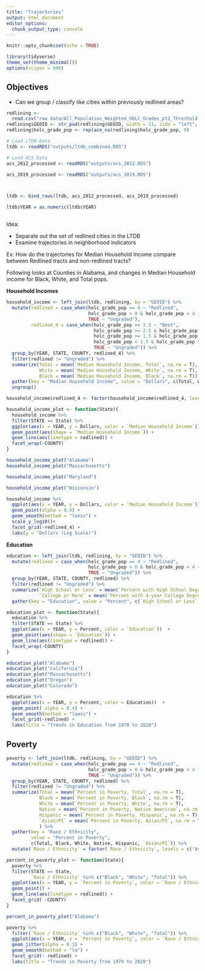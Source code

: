 ```yaml
---
title: "Trajectories"
output: html_document
editor_options: 
  chunk_output_type: console
---
```


```r
knitr::opts_chunk$set(echo = TRUE)

library(tidyverse)
theme_set(theme_minimal())
options(scipen = 999)
```

## Objectives

-   Can we group / classify like cities within previously redlined areas?

```r
redlining <-
  read.csv("raw data/All_Population_Weighted_HOLC_Grades_pt2_Threshold.csv")
redlining$GEOID <- str_pad(redlining$GEOID, width = 11, side = "left", pad = "0")
redlining$holc_grade_pop <- replace_na(redlining$holc_grade_pop, 0)

# Load LTDB Data
ltdb <- readRDS("outputs/ltdb_combined.RDS")

# Load ACS Data
acs_2012_processed <- readRDS("outputs/acs_2012.RDS") 

acs_2019_processed <- readRDS("outputs/acs_2019.RDS") 



ltdb <- bind_rows(ltdb, acs_2012_processed, acs_2019_processed)

ltdb$YEAR = as.numeric(ltdb$YEAR)



```

Idea:

-   Separate out the set of redlined cities in the LTDB
-   Examine trajectories in neighborhood indicators

Ex: How do the trajectories for Median Household Income compare between Redlined tracts and non-redlined tracts?

Following looks at Counties in Alabama, and changes in Median Household income for Black, White, and Total pops.

**Household Incomes**

```r
household_income <- left_join(ltdb, redlining, by = "GEOID") %>%
  mutate(redlined = case_when(holc_grade_pop == 4 ~ "Redlined",
                              holc_grade_pop > 0 & holc_grade_pop < 4 ~ "Not Redlined",
                              TRUE ~ "Ungraded"),
         redlined_4 = case_when(holc_grade_pop >= 3.5 ~ "Best",
                                holc_grade_pop >= 2.5 & holc_grade_pop < 3.5 ~ "Still Desirable",
                                holc_grade_pop >= 1.5 & holc_grade_pop < 2.5 ~ "Definitely Declining",
                                holc_grade_pop < 1.5 & holc_grade_pop > 0 ~ "Hazardous", 
                                TRUE ~ "Ungraded")) %>%
  group_by(YEAR, STATE, COUNTY, redlined_4) %>%
  filter(redlined != "Ungraded") %>%
  summarize(Total = mean(`Median Household Income, Total`, na.rm = T),
            White = mean(`Median Household Income, White`, na.rm = T),
            Black = mean(`Median Household Income, Black`, na.rm = T)) %>%
  gather(key = "Median Household Income", value = "Dollars", c(Total, White, Black)) %>%
  ungroup()

household_income$redlined_4 <- factor(household_income$redlined_4, levels = c("Hazardous", "Definitely Declining", "Still Desirable", "Best", "Ungraded"))

household_income_plot <- function(State){
  household_income %>%
  filter(STATE == State) %>%
  ggplot(aes(x = YEAR, y = Dollars, color = `Median Household Income`))  +
  geom_point(aes(shape = `Median Household Income`)) +
  geom_line(aes(linetype = redlined)) +
  facet_wrap(~COUNTY)
}


```

```r
household_income_plot("Alabama")
household_income_plot("Massachusetts")

household_income_plot("Maryland")

household_income_plot("Wisconsin")

household_income %>%
  ggplot(aes(x = YEAR, y = Dollars, color = `Median Household Income`)) +
  geom_point(alpha = 0.4) +
  geom_smooth(method = "loess") +
  scale_y_log10()+
  facet_grid(~redlined_4) +
  labs(y = "Dollars (Log Scale)")
```

**Education**

```r
education <- left_join(ltdb, redlining, by = "GEOID") %>%
  mutate(redlined = case_when(holc_grade_pop == 4 ~ "Redlined",
                              holc_grade_pop > 0 & holc_grade_pop < 4 ~ "Not Redlined",
                              TRUE ~ "Ungraded")) %>%
  group_by(YEAR, STATE, COUNTY, redlined) %>%
  filter(redlined != "Ungraded") %>%
  summarize(`High School or Less` = mean(`Percent with High School Degree or Less`, na.rm = T),
            `College or More` = mean(`Percent with 4-year College Degree or More`, na.rm = T)) %>%
  gather(key = "Education", value = "Percent", c(`High School or Less`, `College or More`))  

education_plot <- function(State){
  education %>%
  filter(STATE == State) %>%
  ggplot(aes(x = YEAR, y = Percent, color = `Education`))  +
  geom_point(aes(shape = `Education`)) +
  geom_line(aes(linetype = redlined)) +
  facet_wrap(~COUNTY)
}

education_plot("Alabama")
education_plot("California")
education_plot("Massachusetts")
education_plot("Oregon")
education_plot("Colorado")
```

```r
education %>%
  ggplot(aes(x = YEAR, y = Percent, color = Education))  +
  geom_point( alpha = 0.4) +
  geom_smooth(method = "loess") +
  facet_grid(~redlined) +
  labs(title = "Trends in Education from 1970 to 2020")

```

## Poverty

```r
poverty <- left_join(ltdb, redlining, by = "GEOID") %>%
  mutate(redlined = case_when(holc_grade_pop == 4 ~ "Redlined",
                              holc_grade_pop > 0 & holc_grade_pop < 4 ~ "Not Redlined",
                              TRUE ~ "Ungraded")) %>%
  group_by(YEAR, STATE, COUNTY, redlined) %>%
  filter(redlined != "Ungraded") %>%
  summarize(Total = mean(`Percent in Poverty, Total`, na.rm = T),
            Black = mean(`Percent in Poverty, Black`, na.rm = T),
            White = mean(`Percent in Poverty, White`, na.rm = T),
            Native = mean(`Percent in Poverty, Native American`, na.rm = T),
            Hispanic = mean(`Percent in Poverty, Hispanic`, na.rm = T),
            `Asian/PI` = mean(`Percent in Poverty, Asian/PI`, na.rm = T)
            ) %>%
  gather(key = "Race / Ethnicity", 
         value = "Percent in Poverty", 
         c(Total, Black, White, Native, Hispanic, `Asian/PI`)) %>%
  mutate(`Race / Ethnicity` = factor(`Race / Ethnicity`, levels = c("Asian/PI", "Black", "Hispanic", "Native", "White", "Total")))

percent_in_poverty_plot <- function(State){
  poverty %>%
  filter(STATE == State,
         `Race / Ethnicity` %in% c("Black", "White", "Total")) %>%
  ggplot(aes(x = YEAR, y = `Percent in Poverty`, color = `Race / Ethnicity`))  +
  geom_point() +
  geom_line(aes(linetype = redlined)) +
  facet_grid( ~COUNTY)
}
```

```r
percent_in_poverty_plot("Alabama")
```

```r
poverty %>%
  filter(`Race / Ethnicity` %in% c("Black", "White", "Total")) %>%
  ggplot(aes(x = YEAR, y = `Percent in Poverty`, color = `Race / Ethnicity`)) + 
  geom_jitter(alpha = 0.3) +
  geom_smooth(method = "lm") +
  facet_grid(~ redlined) +
  labs(title = "Trends in Poverty from 1970 to 2020")
```

```r

```

